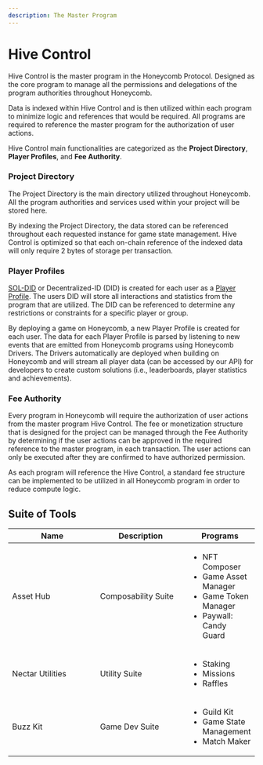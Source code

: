 ```yaml
---
description: The Master Program
---
```


# Hive Control

Hive Control is the master program in the Honeycomb Protocol. Designed as the core program to manage all the permissions and delegations of the program authorities throughout Honeycomb.&#x20;

Data is indexed within Hive Control and is then utilized within each program to minimize logic and references that would be required. All programs are required to reference the master program for the authorization of user actions.

Hive Control main functionalities are categorized as the **Project Directory**, **Player Profiles**, and **Fee Authority**.

### Project Directory

The Project Directory is the main directory utilized throughout Honeycomb. All the program authorities and services used within your project will be stored here.

By indexing the Project Directory, the data stored can be referenced throughout each requested instance for game state management. Hive Control is optimized so that each on-chain reference of the indexed data will only require 2 bytes of storage per transaction.

### Player Profiles

[SOL-DID](https://github.com/identity-com/sol-did) or Decentralized-ID (DID) is created for each user as a [Player Profile](/profiles). The users DID will store all interactions and statistics from the program that are utilized. The DID can be referenced to determine any restrictions or constraints for a specific player or group.

By deploying a game on Honeycomb, a new Player Profile is created for each user. The data for each Player Profile is parsed by listening to new events that are emitted from Honeycomb programs using Honeycomb Drivers. The Drivers automatically are deployed when building on Honeycomb and will stream all player data (can be accessed by our API) for developers to create custom solutions (i.e., leaderboards, player statistics and achievements).

### Fee Authority

Every program in Honeycomb will require the authorization of user actions from the master program Hive Control. The fee or monetization structure that is designed for the project can be managed through the Fee Authority by determining if the user actions can be approved in the required reference to the master program, in each transaction. The user actions can only be executed after they are confirmed to have authorized permission.

As each program will reference the Hive Control, a standard fee structure can be implemented to be utilized in all Honeycomb program in order to reduce compute logic.

## Suite of Tools

<table>
  <thead>
    <tr>
      <th width="201.33333333333331">Name</th>
      <th width="186">Description</th>
      <th>Programs</th>
    </tr>
  </thead>
  <tbody>
    <tr>
      <td>Asset Hub</td>
      <td>Composability Suite</td>
      <td>
        <ul>
          <li>NFT Composer</li>
          <li>Game Asset Manager</li>
          <li>Game Token Manager</li>
          <li>Paywall: Candy Guard</li>
        </ul>
      </td>
    </tr>
    <tr>
      <td>Nectar Utilities</td>
      <td>Utility Suite</td>
      <td>
        <ul>
          <li>Staking</li>
          <li>Missions</li>
          <li>Raffles</li>
        </ul>
      </td>
    </tr>
    <tr>
      <td>Buzz Kit</td>
      <td>Game Dev Suite</td>
      <td>
        <ul>
          <li>Guild Kit</li>
          <li>Game State Management</li>
          <li>Match Maker</li>
        </ul>
      </td>
    </tr>
  </tbody>
</table>
